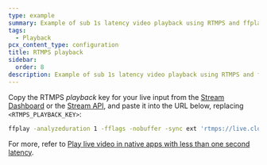 ```yaml
---
type: example
summary: Example of sub 1s latency video playback using RTMPS and ffplay
tags:
  - Playback
pcx_content_type: configuration
title: RTMPS playback
sidebar:
  order: 8
description: Example of sub 1s latency video playback using RTMPS and ffplay
---
```



<Render file="prereqs_first_start_live_streaming" />

Copy the RTMPS _playback_ key for your live input from the [Stream Dashboard](https://dash.cloudflare.com/?to=/:account/stream/inputs) or the [Stream API](/stream/stream-live/start-stream-live/#use-the-api), and paste it into the URL below, replacing `<RTMPS_PLAYBACK_KEY>`:

```sh title="RTMPS playback with ffplay"
ffplay -analyzeduration 1 -fflags -nobuffer -sync ext 'rtmps://live.cloudflare.com:443/live/<RTMPS_PLAYBACK_KEY>'
```

For more, refer to [Play live video in native apps with less than one second latency](/stream/viewing-videos/using-own-player/#play-live-video-in-native-apps-with-less-than-1-second-latency).
